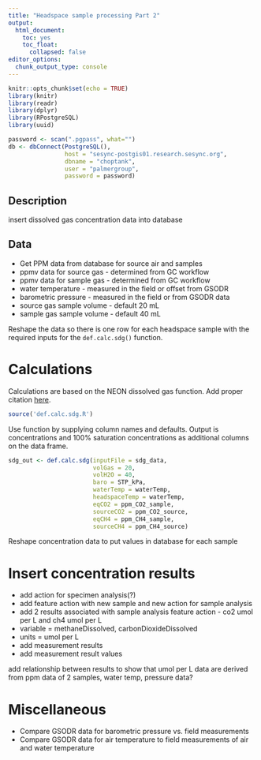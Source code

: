 ```yaml
---
title: "Headspace sample processing Part 2"
output: 
  html_document:
    toc: yes
    toc_float:
      collapsed: false
editor_options: 
  chunk_output_type: console
---
```


```r
knitr::opts_chunk$set(echo = TRUE)
library(knitr)
library(readr)
library(dplyr)
library(RPostgreSQL)
library(uuid)
```

```r
password <- scan(".pgpass", what="")
db <- dbConnect(PostgreSQL(), 
                host = "sesync-postgis01.research.sesync.org",
                dbname = "choptank", 
                user = "palmergroup",
                password = password)
```

## Description

insert dissolved gas concentration data into database

## Data

* Get PPM data from database for source air and samples
* ppmv data for source gas - determined from GC workflow
* ppmv data for sample gas - determined from GC workflow
* water temperature - measured in the field or offset from GSODR
* barometric pressure - measured in the field or from GSODR data
* source gas sample volume - default 20 mL
* sample gas sample volume - default 40 mL

Reshape the data so there is one row for each headspace sample with the required inputs for the `def.calc.sdg()` function. 

# Calculations

Calculations are based on the NEON dissolved gas function. Add proper citation [here](). 

```r
source('def.calc.sdg.R')
```

Use function by supplying column names and defaults. Output is concentrations and 100% saturation concentrations as additional columns on the data frame. 

```r
sdg_out <- def.calc.sdg(inputFile = sdg_data, 
                        volGas = 20,
                        volH2O = 40,
                        baro = STP_kPa,
                        waterTemp = waterTemp,
                        headspaceTemp = waterTemp,
                        eqCO2 = ppm_CO2_sample,
                        sourceCO2 = ppm_CO2_source,
                        eqCH4 = ppm_CH4_sample,
                        sourceCH4 = ppm_CH4_source)
```

Reshape concentration data to put values in database for each sample

# Insert concentration results

* add action for specimen analysis(?)
* add feature action with new sample and new action for sample analysis
* add 2 results associated with sample analysis feature action - co2 umol per L and ch4 umol per L
* variable = methaneDissolved, carbonDioxideDissolved
* units = umol per L
* add measurement results 
* add measurement result values

add relationship between results to show that umol per L data are derived from ppm data of 2 samples, water temp, pressure data? 

# Miscellaneous

* Compare GSODR data for barometric pressure vs. field measurements
* Compare GSODR data for air temperature to field measurements of air and water temperature
